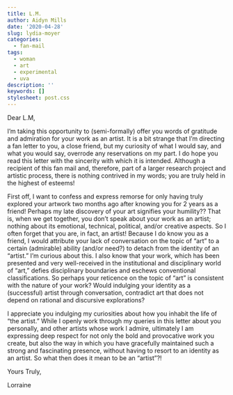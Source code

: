 ```yaml
---
title: L.M.
author: Aidyn Mills
date: '2020-04-28'
slug: lydia-moyer
categories:
  - fan-mail
tags:
  - woman
  - art
  - experimental
  - uva
description: ''
keywords: []
stylesheet: post.css
---
```


Dear L.M,

I’m taking this opportunity to (semi-formally) offer you words of gratitude and admiration for your work as an artist. It is a bit strange that I’m directing a fan letter to you, a close friend, but my curiosity of what I would say, and what you would say, overrode any reservations on my part. I do hope you read this letter with the sincerity with which it is intended. Although a recipient of this fan mail and, therefore, part of a larger research project and artistic process, there is nothing contrived in my words; you are truly held in the highest of esteems! 

First off, I want to confess and express remorse for only having truly explored your artwork two months ago after knowing you for 2 years as a friend! Perhaps my late discovery of your art signifies your humility?? That is, when we get together, you don’t speak about your work as an artist; nothing about its emotional, technical, political, and/or creative aspects. So I often forget that you are, in fact, an artist! Because I do know you as a friend, I would attribute your lack of conversation on the topic of “art” to a certain (admirable) ability (and/or need?) to detach from the identity of an “artist.” I’m curious about this. I also know that your work, which has been presented and very well-received in the institutional and disciplinary world of “art,” defies disciplinary boundaries and eschews conventional classifications. So perhaps your reticence on the topic of “art” is consistent with the nature of your work? Would indulging your identity as a (successful) artist through conversation, contradict art that does not depend on rational and discursive explorations?

I appreciate you indulging my curiosities about how you inhabit the life of “the artist.” While I openly work through my queries in this letter about you personally, and other artists whose work I admire, ultimately I am expressing deep respect for not only the bold and provocative work you create, but also the way in which you have gracefully maintained such a strong and fascinating presence, without having to resort to an identity as an artist. So what then does it mean to be an “artist”?!


Yours Truly,


Lorraine  

